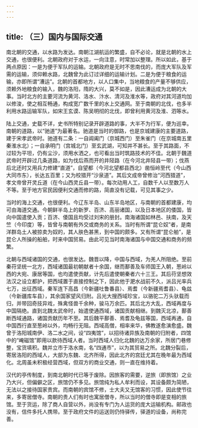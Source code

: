```yaml
---
---
---
```

title: （三）国内与国际交通
---



南北朝的交通，以水路为发达。南朝江湖航运的繁盛，自不必论，就是北朝的水上交通，也很便利。北朝政府对于水运，一向注意，时常加以整理。所以如此，基于两点原因：一是为便于军队的运输。北朝政府是无时不思南伐的，而庞大军队及军需的运输，须仰赖水路，北魏曾为此订过详细的运输计划。二是为便于粮食的运输，亦即所谓“漕运”。北朝的首都地方，以人口集中，当地粮食的产量不够供应，须赖外地粮食的输入，魏的洛阳，隋的大兴，莫不如是，因此漕运成为北朝的大事。当时北方的主要河流为黄河、洛水、汴水、清河及淮水等，政府对其河道均加以修浚，使之相互畅通，构成宽广数千里的水上交通网。至于南朝的北伐，也多半利用水路运输军队，如宋王玄谟、陈吴明彻的北伐，即曾利用黄河及淮、泗等水。

陆上交通，史载不详，史书所特别记录开辟道路的事，大半不为行军，便为巡幸。南朝的道路，以“驰道”为最著名。驰道是当时的御路，也是京城建康的主要道路，建于宋孝武帝时。驰道有二条：一自阊阖门（京城西门）至朱雀门（在京城南五里秦淮水北）；一自承明门（宫城北门）至玄武湖，可知并不甚长。至于其路面，不过较为平坦，仍有尘沙，须用水洒之，也可看出当时筑路技术的不佳。北朝于魏道武帝时开辟过几条道路，如为伐后燕而开的井陉路（在今河北井陉县一带）；伐燕后北还时又用兵力修建“直道”，自望都（今河北望都县西北）凿恒岭至代（今山西大同市东），长达五百里；又为校猎开“沙泉道”。其后文成帝曾修治“河西猎道”，孝文帝曾开灵丘道（在今山西灵丘县一带）。每次动用人工，自数千人以至数万人不等。至于地方官民因便利交通而修的路，简直没有记载，可见其事之少。

当时的海上交通，也很便利。今辽东半岛、山东半岛地区，与南朝的首都建康，均可由海道交通。今朝鲜半岛上的新罗、百济、高丽诸国，以及日本地区的倭国，皆向中国遣使入贡；百济、倭国且均受过刘宋的册封。南海诸国如林邑、扶南，及天竺（今印度）等，皆曾与南朝有外交或商务的关系。当时有所谓“昆仑奴”者，是南洋群岛土人被掠卖为奴的，其人肤色甚黑，到中国的颇多。又有所谓“昆仑舶”，是昆仑人所操的船舶，时来中国贸易。由此可见当时南海诸国与中国交通和商务的频繁。

北朝与西域诸国的交通，也很发达。魏晋以降，中国与西域，为羌人所阻绝。至前秦苻坚统一北方，西域诸国最初朝献者十余国，继而鄯善及车师国王入朝，葱岭以西的大宛、康居等国，也均遣使贡献，计先后遣使朝秦者六十三王。其后苻坚想效法汉之设立都护，把西域置于直接控制之下，因此他于淝水战前不久，派吕光率兵七万，出征西域。秦军连下高昌（今新疆吐鲁番县）、焉耆（今新疆焉耆县）、龟兹（今新疆库车县），其余国家望风归附。吕光大搜西域珍宝，以骆驼二万头驮载而归，并带回奇技异戏，殊禽怪兽千余种，骏马万余匹。其后北方大乱，西域再度与中国隔绝。直到北魏太武帝时，始遣使通西域，诸国贡献相继。到魏灭北凉，鄯善断西域通路，诸国贡献历年不至。其后魏平鄯善、焉耆及龟兹等国，西域再通，自中国西行直至葱岭以外，均畅行无阻。西域高僧，相率来华，佛教遂愈演愈盛。魏曾于洛阳城南伊、洛二水之间，设“四夷馆”，以招待诸异族及南朝的归附者，四馆中的“崦磁馆”即用以款待西域人者。当时西域人归化北魏的达万余家，所居门巷修整，宝货填积。魏并立市于洛水南，名“四通市”，以为其贸易之所。北魏分裂后，寄居洛阳的西域人，大部为东魏、北齐所得，因此北齐的宫廷尤其在晚年最为西域化。北周虽未积极经营西域，但双方的商业交通，则一直在维持着。

汉代的亭传制度，到南北朝时代已等于废除。因旅客的需要，逆旅（即旅馆）之业乃大兴，但偏僻之区，旅馆仍不多见。旅馆纯为私人牟利而设，其设备颇为简陋，无法以之接待国家贵宾。而南朝的宾馆不修，士大夫又无馆客的习惯，因此使节往来，多寄居僧寺。南朝的贵人们有时也寓居僧寺，所以当时的僧寺即是变相的旅馆。至于货运，除了商人自营以外，尚没有专门为人运货的庞大运输机构。邮政也没有，信件多托人携带。至于政府文件的运送则仍恃驿传，驿道的设备，尚称完善。
